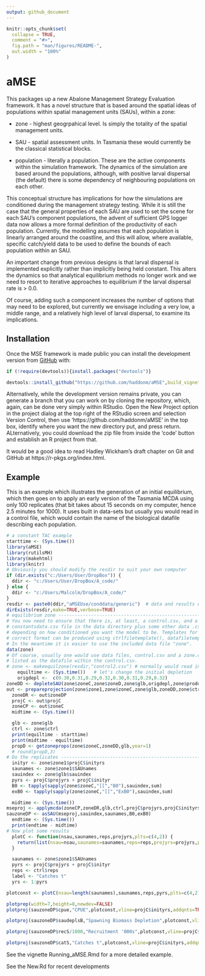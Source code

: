 ---
output: github_document
---

<!-- README.md is generated from README.Rmd. Please edit that file -->

```{r, include = FALSE}
knitr::opts_chunk$set(
  collapse = TRUE,
  comment = "#>",
  fig.path = "man/figures/README-",
  out.width = "100%"
)
```

# aMSE

<!-- badges: start -->
<!-- badges: end -->

This packages up a new Abalone Management Strategy Evaluation framework. It has a novel structure that is based around the spatial ideas of populations within spatial management units (SAUs), within a zone:

* zone - highest geogrpahical level. Is simply the totality of the spatial management units.

* SAU - spatial assessment units. In Tasmania these would currently be the classical statistical blocks.

* population - literally a population. These are the active components within the simulation framework. The dynamics of the simulation are based around the populations, although, with positive larval dispersal (the default) there is some dependency of neighbouring populations on each other.


This conceptual structure has implications for how the simulations are conditioned during the management strategy testing. While it is still the case that the general properties of each SAU are used to set the scene for each SAU's component populations, the advent of sufficient GPS logger data now allows a more formal definition of the productivity of each population. Currently, the modelling assumes that each population is linearly arranged around the coastline, and this will allow, where available, specific catch/yield data to be used to define the bounds of each population within an SAU. 

An important change from previous designs is that larval dispersal is implemented explicitly rather than implicitly being held constant. This alters the dynamics so that analytical equilibrium methods no longer work and we need to resort to iterative approaches to equilibrium if the larval dispersal rate is > 0.0.

Of course, adding such a component increases the number of options that may need to be explored, but currently we envisage including a very low, a middle range, and a relatively high level of larval dispersal, to examine its implications.

## Installation

Once the MSE framework is made public you can install the development version from [GitHub](https://github.com/haddonm/aMSE) with:

```{r echo=TRUE, eval=FALSE}
if (!require(devtools)){install.packages("devtools")} 

devtools::install_github("https://github.com/haddonm/aMSE",build_vignettes = TRUE)
```

Alternatively, while the development version remains private, you can generate a branch that you can work on by cloning the repository, which, again, can be done very simply within RStudio. Open the New Project option in the project dialog at the top right of the RStudio screen and selection Version Control, then use 'https://github.com/haddonm/aMSE' in the top box, identify where you want the new directory put, and press return. ALternatively, you could download the zip file from inside the 'code' button and establish an R project from that.

It would be a good idea to read Hadley Wickham's draft chapter on Git and GitHub at https://r-pkgs.org/index.html.


## Example

This is an example which illustrates the generation of an initial equilibrium, which then goes on to apply an early version of the Tasmania MCDA using only 100 replicates (that bit takes about 15 seconds on my computer, hence 2.5 minutes for 1000). It uses built in data-sets but usually you would read in a control file, which would contain the name of the biological datafile describing each population.

```{r example, echo=TRUE}
# a constant TAC example
starttime <- (Sys.time())
library(aMSE)
library(rutilsMH)
library(makehtml)
library(knitr)
# Obviously you should modify the resdir to suit your own computer
if (dir.exists("c:/Users/User/DropBox")) {
  ddir <- "c:/Users/User/DropBox/A_code/"
} else {
  ddir <- "c:/Users/Malcolm/DropBox/A_code/"
}
resdir <- paste0(ddir,"aMSEUse/conddata/generic")  # data and results directory
dirExists(resdir,make=TRUE,verbose=TRUE)
# equilibrium zone -------------------------------------------------------------
# You now need to ensure that there is, at least, a control.csv, and a 
# constantsdata.csv file in the data directory plus some other data .csv files
# depending on how conditioned you want the model to be. Templates for the
# correct format can be produced using ctrlfiletemplate(), datafiletemplate().
# In the meantime it is easier to use the included data file "zone".
data(zone)
# Of course, usually one would use data files, control.csv and a zone.csv, which is 
# listed as the datafile within the control.csv. 
# zone <- makeequilzone(resdir,"control2.csv") # normally would read in a file
    equiltime <- (Sys.time())   # let's change the initial depletion
    origdepl <-  c(0.30,0.31,0.29,0.32,0.30,0.31,0.29,0.32) 
zoneDD <- depleteSAU(zone$zoneC,zone$zoneD,zone$glb,origdepl,zone$product,len=12)
out <- prepareprojection(zone$zone1,zone$zoneC,zone$glb,zoneDD,zone$ctrl)
  zoneDR <- out$zoneDP
  projC <- out$projC
  zoneCP <- out$zoneC
  midtime <- (Sys.time())

  glb <- zone$glb
  ctrl <- zone$ctrl
  print(equiltime - starttime)
  print(midtime - equiltime)
  propD <- getzoneprops(zone$zoneC,zoneDD,glb,year=1)
  # round(propD,3)
# Do the replicates ------------------------------------------------------------
  inityr <- zone$zone1$projC$inityrs
  saunames <- zone$zone1$SAUnames
  sauindex <- zone$glb$sauindex
  pyrs <- projC$projyrs + projC$inityr
  B0 <- tapply(sapply(zone$zoneC,"[[","B0"),sauindex,sum)
  exB0 <- tapply(sapply(zone$zoneC,"[[","ExB0"),sauindex,sum)

  midtime <- (Sys.time())
mseproj <- applymcda(zoneCP,zoneDR,glb,ctrl,projC$projyrs,projC$inityrs)
sauzoneDP <- asSAU(mseproj,sauindex,saunames,B0,exB0)
  endtime <- (Sys.time())
  print(endtime - midtime)
# Now plot some results
  plotC <- function(nsau,saunames,reps,projyrs,plts=c(4,2)) {
    return(list(nsau=nsau,saunames=saunames,reps=reps,projyrs=projyrs,plts=plts))
  }

  saunames <- zone$zone1$SAUnames
  pyrs <- projC$projyrs + projC$inityr
  reps <- ctrl$reps
  label <- "Catches t"
  yrs <- 1:pyrs

plotconst <- plotC(nsau=length(saunames),saunames,reps,pyrs,plts=c(4,2))

plotprep(width=7,height=8,newdev=FALSE)
plotproj(sauzoneDP$cpue,"CPUE",plotconst,vline=projC$inityrs,addqnts=TRUE)

plotproj(sauzoneDP$saudeplsB,"Spawning Biomass Depletion",plotconst,vline=projC$inityrs,addqnts=TRUE)

plotproj(sauzoneDP$recS/1000,"Recruitment '000s",plotconst,vline=projC$inityrs,addqnts=TRUE)

plotproj(sauzoneDP$catS,"Catches t",plotconst,vline=projC$inityrs,addqnts=TRUE)

```


See the vignette Running_aMSE.Rmd for a more detailed example.

See the New.Rd for recent developments
